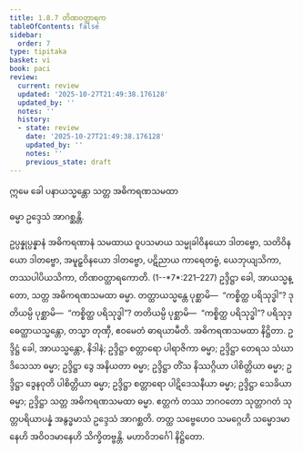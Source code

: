 ```yaml
---
title: 1.8.7 တိဏဝတ္ထာရက
tableOfContents: false
sidebar:
  order: 7
type: tipitaka
basket: vi
book: paci
review:
  current: review
  updated: '2025-10-27T21:49:38.176128'
  updated_by: ''
  notes: ''
  history:
  - state: review
    date: '2025-10-27T21:49:38.176128'
    updated_by: ''
    notes: ''
    previous_state: draft
---
```



<ReviewStatus review={frontmatter.review} showDetails={true} />

<HypothesisAnnotation frontmatter={frontmatter} />

<DynamicBreadcrumb />


<Paragraph number="2093" type="center" book="paci">
ဣမေ ခေါ ပနာယသ္မန္တော သတ္တ အဓိကရဏသမထာ

  
ဓမ္မာ ဥဒ္ဒေသံ အာဂစ္ဆန္တိ.


</Paragraph>

<Division number="655" book="paci" e="ch" v="2" p="272">

<Paragraph number="2094" book="paci">
ဥပ္ပန္နုပ္ပန္နာနံ အဓိကရဏာနံ သမထာယ ဝူပသမာယ သမ္မုခါဝိနယော ဒါတဗ္ဗော, သတိဝိနယော ဒါတဗ္ဗော, အမူဠှဝိနယော ဒါတဗ္ဗော, ပဋိညာယ ကာရေတဗ္ဗံ, ယေဘုယျသိကာ, တဿပါပိယသိကာ, တိဏဝတ္ထာရကောတိ. (1--*7*:<Emphasis>221–227</Emphasis>)
</Paragraph>

<Paragraph number="2095" book="paci">
ဥဒ္ဒိဋ္ဌာ ခေါ, အာယသ္မန္တော, သတ္တ အဓိကရဏသမထာ ဓမ္မာ. တတ္ထာယသ္မန္တေ ပုစ္ဆာမိ—  “ကစ္စိတ္ထ ပရိသုဒ္ဓါ”? ဒုတိယမ္ပိ ပုစ္ဆာမိ—  “ကစ္စိတ္ထ ပရိသုဒ္ဓါ”? တတိယမ္ပိ ပုစ္ဆာမိ—  “ကစ္စိတ္ထ ပရိသုဒ္ဓါ”? ပရိသုဒ္ဓေတ္ထာယသ္မန္တော, တသ္မာ တုဏှီ, ဧဝမေတံ ဓာရယာမီတိ.

</Paragraph>
</Division>

<Paragraph number="2096" type="center" book="paci">
အဓိကရဏသမထာ နိဋ္ဌိတာ.


</Paragraph>

<Paragraph number="2097" book="paci">
ဥဒ္ဒိဋ္ဌံ ခေါ, အာယသ္မန္တော, နိဒါနံ; ဥဒ္ဒိဋ္ဌာ စတ္တာရော ပါရာဇိကာ ဓမ္မာ; ဥဒ္ဒိဋ္ဌာ တေရသ သံဃာဒိသေသာ ဓမ္မာ; ဥဒ္ဒိဋ္ဌာ ဒွေ အနိယတာ ဓမ္မာ; ဥဒ္ဒိဋ္ဌာ တိံသ နိဿဂ္ဂိယာ ပါစိတ္တိယာ ဓမ္မာ; ဥဒ္ဒိဋ္ဌာ ဒွေနဝုတိ ပါစိတ္တိယာ ဓမ္မာ; ဥဒ္ဒိဋ္ဌာ စတ္တာရော ပါဋိဒေသနီယာ ဓမ္မာ; ဥဒ္ဒိဋ္ဌာ သေခိယာ ဓမ္မာ; ဥဒ္ဒိဋ္ဌာ သတ္တ အဓိကရဏသမထာ ဓမ္မာ. ဧတ္တကံ တဿ ဘဂဝတော သုတ္တာဂတံ သုတ္တပရိယာပန္နံ အနွဒ္ဓမာသံ ဥဒ္ဒေသံ အာဂစ္ဆတိ. တတ္ထ သဗ္ဗေဟေဝ သမဂ္ဂေဟိ သမ္မောဒမာနေဟိ အဝိဝဒမာနေဟိ သိက္ခိတဗ္ဗန္တိ.

</Paragraph>

<Paragraph number="2098" type="center" book="paci">
မဟာဝိဘင်္ဂေါ နိဋ္ဌိတော.
</Paragraph>
